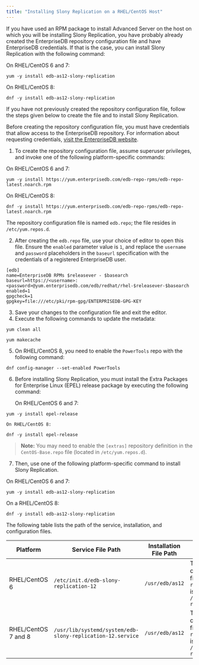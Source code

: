 ```yaml
---
title: "Installing Slony Replication on a RHEL/CentOS Host"
---
```


<div id="performing_an_rpm_installation" class="registered_link"></div>


If you have used an RPM package to install Advanced Server on the host on which you will be installing Slony Replication, you have probably already created the EnterpriseDB repository configuration file and have EnterpriseDB credentials. If that is the case, you can install Slony Replication with the following command:

On RHEL/CentOS 6 and 7:

``` text
yum -y install edb-as12-slony-replication
```

On RHEL/CentOS 8:

``` text
dnf -y install edb-as12-slony-replication
```

If you have not previously created the repository configuration file, follow the steps given below to create the file and to install Slony Replication.

Before creating the repository configuration file, you must have credentials that allow access to the EnterpriseDB repository. For information about requesting credentials, [visit the EnterpriseDB website](https://info.enterprisedb.com/rs/069-ALB-339//../../../images/Repository%20Access%2004-09-2019.pdf).

1.  To create the repository configuration file, assume superuser privileges, and invoke one of the following platform-specific commands:

On RHEL/CentOS 6 and 7:

``` text
yum -y install https://yum.enterprisedb.com/edb-repo-rpms/edb-repo-latest.noarch.rpm
```

On RHEL/CentOS 8:

``` text
dnf -y install https://yum.enterprisedb.com/edb-repo-rpms/edb-repo-latest.noarch.rpm
```

The repository configuration file is named `edb.repo`; the file resides in `/etc/yum.repos.d`.

2.  After creating the `edb.repo` file, use your choice of editor to open this file. Ensure the `enabled` parameter value is `1`, and replace the `username` and `password` placeholders in the `baseurl` specification with the credentials of a registered EnterpriseDB user.

<!-- end list -->

``` text
[edb]
name=EnterpriseDB RPMs $releasever - $basearch
baseurl=https://<username>:<password>@yum.enterprisedb.com/edb/redhat/rhel-$releasever-$basearch
enabled=1
gpgcheck=1
gpgkey=file:///etc/pki/rpm-gpg/ENTERPRISEDB-GPG-KEY
```

3.  Save your changes to the configuration file and exit the editor.
4.  Execute the following commands to update the metadata:

<!-- end list -->

``` text
yum clean all
```

``` text
yum makecache
```

5.  On RHEL/CentOS 8, you need to enable the `PowerTools` repo with the following command:

<!-- end list -->

``` text
dnf config-manager --set-enabled PowerTools
```

6.  Before installing Slony Replication, you must install the Extra Packages for Enterprise Linux (EPEL) release package by executing the following command:

    On RHEL/CentOS 6 and 7:

<!-- end list -->

``` text
yum -y install epel-release

On RHEL/CentOS 8:
```

``` text
dnf -y install epel-release
```

> **Note:** You may need to enable the `[extras]` repository definition in the `CentOS-Base.repo` file (located in `/etc/yum.repos.d`).


7.  Then, use one of the following platform-specific command to install Slony Replication.

On RHEL/CentOS 6 and 7:

``` text
yum -y install edb-as12-slony-replication
```

On a RHEL/CentOS 8:

``` text
dnf -y install edb-as12-slony-replication
```

The following table lists the path of the service, installation, and configuration files.

| **Platform**        | **Service File Path**                                      | **Installation File Path** | **Configuration File Path**                                                                 |
| ------------------- | ---------------------------------------------------------- | -------------------------- | ------------------------------------------------------------------------------------------- |
| RHEL/CentOS 6       | `/etc/init.d/edb-slony-replication-12`                     | `/usr/edb/as12`            | The configuration file `slony-replication.ini` is located in `/etc/edb/slony-replication12` |
| RHEL/CentOS 7 and 8 | `/usr/lib/systemd/system/edb-slony-replication-12.service` | `/usr/edb/as12`            | The configuration file `slony-replication.ini` is located in `/etc/edb/slony-replication12` |
